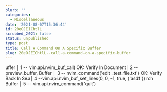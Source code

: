 ```yaml
---
blurb: ''
categories:
  - Miscellaneous
date: '2021-08-07T15:36:44'
id: 20eOJEIChtlL
scrubbed_2021: false
status: unpublished
type: post
title: Call A Command On A Specific Buffer
slug: 20eOJEIChtlL--call-a-command-on-a-specific-buffer
---
```


uffer                 │  1             -- vim.api.nvim_buf_call(
OK: Verify In Document│  2                 -- preview_buffer,
 Buffer               │  3                 -- nvim_command('edit _test_file.txt')
OK: Verify Back In Sea│  4                 --vim.api.nvim_buf_set_lines(0, 0, -1, true, {'asdf'})
rch Buffer            │  5                 -- vim.api.nvim_command('quit')
~~~ PASSED ~~~        │  6             -- )q
